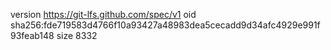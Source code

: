 version https://git-lfs.github.com/spec/v1
oid sha256:fde719583d4766f10a93427a48983dea5cecadd9d34afc4929e991f93feab148
size 8332
